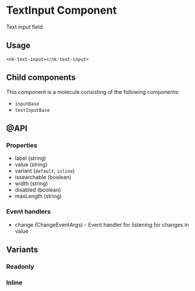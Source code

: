 
<Meta title="SOLID/TextInput" />

# TextInput Component

Text input field

<Canvas of={Stories.Example} />

## Usage

`<nk-text-input></nk-text-input>`

## Child components

This component is a molecule consisting of the following components:

- `inputBase`
- `textInputBase`

## @API

### Properties

- label (string)
- value (string)
- variant (`default`, `inline`)
- issearchable (boolean)
- width (string)
- disabled (boolean)
- maxLength (string)

### Event handlers

- change (ChangeEventArgs) - Event handler for listening for changes in value

## Variants

### Readonly

<Canvas of={Stories.Disabled} />

### Inline

<Canvas of={Stories.Inline} />
